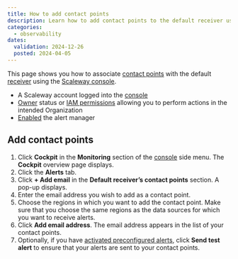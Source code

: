 ```yaml
---
title: How to add contact points
description: Learn how to add contact points to the default receiver using the Scaleway console. Follow the steps to enter email addresses, select regions, and optionally send test alerts.
categories:
  - observability
dates:
  validation: 2024-12-26
  posted: 2024-04-05
---
```



This page shows you how to associate [contact points](/cockpit/concepts/#contact-points) with the default [receiver](/cockpit/concepts/#receivers) using the [Scaleway console](https://console.scaleway.com/).

<Requirements />

  - A Scaleway account logged into the [console](https://console.scaleway.com)
  - [Owner](/iam/concepts/#owner) status or [IAM permissions](/iam/concepts/#permission) allowing you to perform actions in the intended Organization
  - [Enabled](/cockpit/how-to/enable-alert-manager/) the alert manager

## Add contact points

1. Click **Cockpit** in the **Monitoring** section of the [console](https://console.scaleway.com/) side menu. The **Cockpit** overview page displays.
2. Click the **Alerts** tab.
3. Click **+ Add email** in the **Default receiver’s contact points** section. A pop-up displays.
4. Enter the email address you wish to add as a contact point.
5. Choose the regions in which you want to add the contact point.
        <Message type="important">
         Make sure that you choose the same regions as the data sources for which you want to receive alerts.
        </Message>
6. Click **Add email address**. The email address appears in the list of your contact points.
7. Optionally, if you have [activated preconfigured alerts](/cockpit/how-to/activate-managed-alerts/), click **Send test alert** to ensure that your alerts are sent to your contact points.
